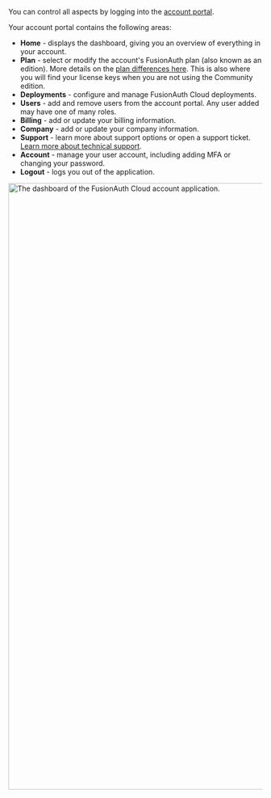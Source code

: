 
You can control all aspects by logging into the <a href="https://account.fusionauth.io/" target="_blank">account portal</a>.

Your account portal contains the following areas:

* <strong>Home</strong> - displays the dashboard, giving you an overview of everything in your account.
* <strong>Plan</strong> - select or modify the account's FusionAuth plan (also known as an edition). More details on the [plan differences here](/pricing). This is also where you will find your license keys when you are not using the Community edition.
* <strong>Deployments</strong> - configure and manage FusionAuth Cloud deployments.
* <strong>Users</strong> - add and remove users from the account portal. Any user added may have one of many roles. 
* <strong>Billing</strong> - add or update your billing information.
* <strong>Company</strong> - add or update your company information.
* <strong>Support</strong> - learn more about support options or open a support ticket. [Learn more about technical support](/docs/v1/tech/admin-guide/technical-support).
* <strong>Account</strong> - manage your user account, including adding MFA or changing your password.
* <strong>Logout</strong> - logs you out of the application.

<img src="/img/docs/get-started/run-in-the-cloud/home-tab.png" alt="The dashboard of the FusionAuth Cloud account application." width="1200" role="bottom-cropped" />

